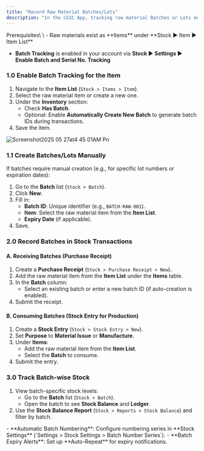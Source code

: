 ```yaml
---
title: "Record Raw Material Batches/Lots"
description: "In the CGIC App, tracking raw material Batches or Lots ensures traceability, compliance, and efficient inventory management. This feature allows you to assign unique identifiers to raw materials, monitor their usage in production, and maintain quality control."
---
```


<Tip>
  Prerequisites\
  \
  - Raw materials exist as **Items** under **Stock ▶️ Item ▶️ Item List**  

  - **Batch Tracking** is enabled in your account via **Stock ▶️ Settings ▶️ Enable Batch and Serial No. Tracking**
</Tip>

### 1.0  **Enable Batch Tracking for the Item**

1. Navigate to the **Item List** (`Stock > Items > Item`).
2. Select the raw material item or create a new one.
3. Under the **Inventory** section:
   - Check **Has Batch**.
   - Optional: Enable **Automatically Create New Batch** to generate batch IDs during transactions.
4. Save the item.

![Screenshot2025 05 27at4 45 01AM Pn](/images/Screenshot2025-05-27at4.45.01AM.png)

### 1.1 **Create Batches/Lots Manually**

If batches require manual creation (e.g., for specific lot numbers or expiration dates):

1. Go to the **Batch** list (`Stock > Batch`).
2. Click **New**.
3. Fill in:
   - **Batch ID**: Unique identifier (e.g., `BATCH-RAW-001`).
   - **Item**: Select the raw material item from the **Item List**.
   - **Expiry Date** (if applicable).
4. Save.

### 2.0 **Record Batches in Stock Transactions**

#### **A. Receiving Batches (Purchase Receipt)**

1. Create a **Purchase Receipt** (`Stock > Purchase Receipt > New`).
2. Add the raw material item from the **Item List** under the **Items** table.
3. In the **Batch** column:
   - Select an existing batch or enter a new batch ID (if auto-creation is enabled).
4. Submit the receipt.

#### **B. Consuming Batches (Stock Entry for Production)**

1. Create a **Stock Entry** (`Stock > Stock Entry > New`).
2. Set **Purpose** to **Material Issue** or **Manufacture**.
3. Under **Items**:
   - Add the raw material item from the **Item List**.
   - Select the **Batch** to consume.
4. Submit the entry.

### 3.0 **Track Batch-wise Stock**

1. View batch-specific stock levels:
   - Go to the **Batch** list (`Stock > Batch`).
   - Open the batch to see **Stock Balance** and **Ledger**.
2. Use the **Stock Balance Report** (`Stock > Reports > Stock Balance`) and filter by batch.

<Accordion title="Additional Features" defaultOpen>
  - **Automatic Batch Numbering**: Configure numbering series in **Stock Settings** (`Settings > Stock Settings > Batch Number Series`).
  - **Batch Expiry Alerts**: Set up **Auto-Repeat** for expiry notifications.
</Accordion>